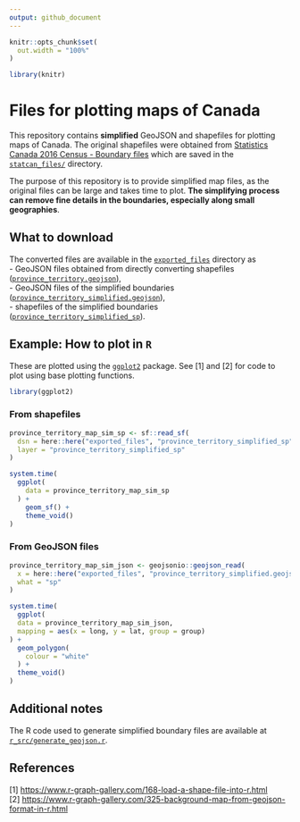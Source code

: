 ```yaml
---
output: github_document
---
```


<!-- README.md is generated from README.Rmd. Please edit that file -->

```r
knitr::opts_chunk$set(
  out.width = "100%"
)

library(knitr)
```

# Files for plotting maps of Canada

This repository contains **simplified** GeoJSON and shapefiles for plotting maps of Canada. The original shapefiles were obtained from [Statistics Canada 2016 Census - Boundary files](https://www12.statcan.gc.ca/census-recensement/2011/geo/bound-limit/bound-limit-2016-eng.cfm) which are saved in the [`statcan_files/`](statcan_files/) directory.

The purpose of this repository is to provide simplified map files, as the original files can be large and takes time to plot. **The simplifying process can remove fine details in the boundaries, especially along small geographies**.


## What to download

The converted files are available in the [`exported_files`](exported_files/) directory as  
- GeoJSON files obtained from directly converting shapefiles ([`province_territory.geojson`](exported_files/province_territory.geojson)),  
- GeoJSON files of the simplified boundaries ([`province_territory_simplified.geojson`](exported_files/province_territory_simplified.geojson)),  
- shapefiles of the simplified boundaries ([`province_territory_simplified_sp`](exported_files/province_territory_simplified_sp/)).  


## Example: How to plot in `R`

These are plotted using the [`ggplot2`](https://ggplot2.tidyverse.org/) package. See [1] and [2] for code to plot using base plotting functions.

```r

library(ggplot2)

```

### From shapefiles

```r

province_territory_map_sim_sp <- sf::read_sf(
  dsn = here::here("exported_files", "province_territory_simplified_sp"), 
  layer = "province_territory_simplified_sp"
)

system.time(
  ggplot(
    data = province_territory_map_sim_sp
  ) + 
    geom_sf() + 
    theme_void()
)

```

### From GeoJSON files

```r

province_territory_map_sim_json <- geojsonio::geojson_read(
  x = here::here("exported_files", "province_territory_simplified.geojson"),
  what = "sp"
)

system.time(
  ggplot(
  data = province_territory_map_sim_json,
  mapping = aes(x = long, y = lat, group = group)
) + 
  geom_polygon(
    colour = "white"
  ) + 
  theme_void()
)

```



## Additional notes

The R code used to generate simplified boundary files are available at [`r_src/generate_geojson.r`](r_src/generate_geojson.r).



## References

[1] [https://www.r-graph-gallery.com/168-load-a-shape-file-into-r.html](https://www.r-graph-gallery.com/168-load-a-shape-file-into-r.html)  
[2] [https://www.r-graph-gallery.com/325-background-map-from-geojson-format-in-r.html](https://www.r-graph-gallery.com/325-background-map-from-geojson-format-in-r.html)  
